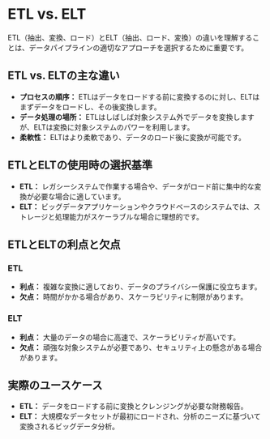 # ETL vs. ELT

ETL（抽出、変換、ロード）とELT（抽出、ロード、変換）の違いを理解することは、データパイプラインの適切なアプローチを選択するために重要です。

## ETL vs. ELTの主な違い

- **プロセスの順序：** ETLはデータをロードする前に変換するのに対し、ELTはまずデータをロードし、その後変換します。
- **データ処理の場所：** ETLはしばしば対象システム外でデータを変換しますが、ELTは変換に対象システムのパワーを利用します。
- **柔軟性：** ELTはより柔軟であり、データのロード後に変換が可能です。

## ETLとELTの使用時の選択基準

- **ETL：** レガシーシステムで作業する場合や、データがロード前に集中的な変換が必要な場合に適しています。
- **ELT：** ビッグデータアプリケーションやクラウドベースのシステムでは、ストレージと処理能力がスケーラブルな場合に理想的です。

## ETLとELTの利点と欠点

### ETL

- **利点：** 複雑な変換に適しており、データのプライバシー保護に役立ちます。
- **欠点：** 時間がかかる場合があり、スケーラビリティに制限があります。

### ELT

- **利点：** 大量のデータの場合に高速で、スケーラビリティが高いです。
- **欠点：** 頑強な対象システムが必要であり、セキュリティ上の懸念がある場合があります。

## 実際のユースケース

- **ETL：** データをロードする前に変換とクレンジングが必要な財務報告。
- **ELT：** 大規模なデータセットが最初にロードされ、分析のニーズに基づいて変換されるビッグデータ分析。